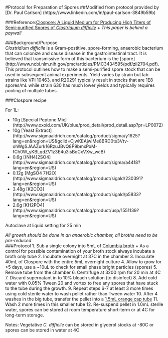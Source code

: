 #Protocol for Preparation of Spores
##Modified from protocol provided by [Dr. Paul Carlson] (https://www.linkedin.com/in/paul-carlson-3849b59b) 

###Reference:[Clospore: A Liquid Medium for Producing High Titers of Semi-purified Spores of *Clostridium difficile*](http://www.ingentaconnect.com/content/aoac/jaoac/2011/00000094/00000002/art00031?trendmd-shared=0) 
+ *This paper is behind a paywall*
 
###Background/Purpose  
 *Clostridium difficile* is a Gram-postitive, spore-forming,  anaerobic bacterium that can colonize and cause disease in the gastrointestinal tract. 
It is believed that transmissive form of this bacterium is the [spore] (http://www.ncbi.nlm.nih.gov/pmc/articles/PMC3434595/pdf/zii2704.pdf).
This protocol outlines how to make a semi-purified spore stock that can be used in subsequent animal experiments. Yield varies by strain but lab strains like VPI 10463, and R20291 typically result in stocks that are 1E8 spores/mL while strain 630 has much lower yields and typically requires pooling of multiple tubes.  



###Clospore recipe

For 1L:

+ 10g [Special Peptone Mix] (http://www.oxoid.com/UK/blue/prod_detail/prod_detail.asp?pr=LP0072)
+ 10g [Yeast Extract] (http://www.sigmaaldrich.com/catalog/product/sigma/y1625?lang=en&region=US&gclid=CjwKEAjwiMe8BRD0ts3Vtv-ohWgSJAAZurk16RzuJBvQ8P9bmxPxM-fCh0W_yKBLqdZV1z3E4u3isBoCxVXw_wcB)
+ 0.6g [(NH4)2SO4] (http://www.sigmaaldrich.com/catalog/product/sigma/a4418?lang=en&region=US)
+ 0.12g  [MgSO4 7H2O] (http://www.sigmaaldrich.com/catalog/product/sigald/230391?lang=en&region=US)
+ 3.48g [K2CO3] (http://www.sigmaaldrich.com/catalog/product/sigald/p5833?lang=en&region=US)
+ 2.6g [KH2PO4] (http://www.sigmaaldrich.com/catalog/product/usp/1551139?lang=en&region=US)

Autoclave at liquid setting for 25 min

*All growth should be done in an anaerobic chamber, all broths need to be pre-reduced*  
###Protocol
1. Sub a single colony into 5mL of [Columbia broth](http://www.bd.com/ds/productCenter/294420.asp)
	+ As a control for possible contamination of your broth stock always incubate a broth only tube 
2. Incubate overnight at 37C in the chamber 
3. Inoculate 40mL of Clospore with the entire 5mL overnight culture
4. Allow to grow for >5 days, use a ~10uL to check for small phase bright particles (spores)
5. Remove tube from the chamber 
6. Centrifuge at 3200 rpm for 20 min at 4C
7. Discard supernatant in to 10% bleach solution (to disinfect) 
8. Add cold water with 0.05% Tween 20 and vortex to free any spores that have stuck to the tube during the growth. 
9. Repeat steps 6-7 at least 3 more times using  cold sterile water to wash  pellet rather than Tween water
10. After 4 washes in the big tube, transfer the pellet into a [1.5mL orange cap tube](https://catalog2.corning.com/LifeSciences/en-US/Shopping/ProductDetails.aspx?productid=430909(Lifesciences))
11. Wash 2 more times in this smaller tube 
12. Re-suspend pellet in 1.0mL sterile water, spores can be stored at room temperature short-term or at 4C for long-term storage. 


Notes: Vegetative *C. difficile* can be stored in glycerol stocks at -80C or spores can be stored in water at 4C 

